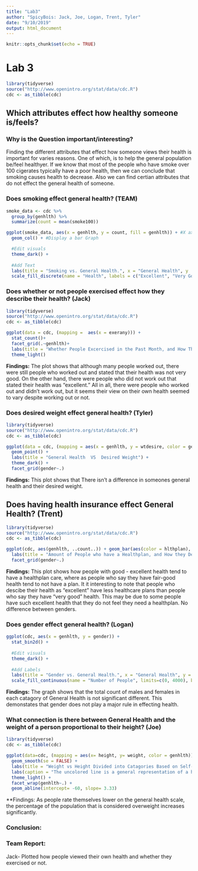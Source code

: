 ```yaml
---
title: "Lab3"
author: "SpicyBois: Jack, Joe, Logan, Trent, Tyler"
date: "9/10/2019"
output: html_document
---
```


```r
knitr::opts_chunk$set(echo = TRUE)
```

# Lab 3
```r
library(tidyverse)
source("http://www.openintro.org/stat/data/cdc.R")
cdc <- as_tibble(cdc)
```

## Which attributes effect how healthy someone is/feels?
### Why is the Question important/interesting?
Finding the different attributes that effect how someone views their health is important for varies reasons. One of which, is to help the general population be/feel healthyer. If we know that most of the people who have smoke over 100 cigerates typically have a poor health, then we can conclude that smoking causes health to decrease. Also we can find certian attributes that do not effect the general health of someone. 

### Does smoking effect general health? (TEAM)
```r
smoke_data <- cdc %>%
  group_by(genhlth) %>%
  summarize(count = mean(smoke100))

ggplot(smoke_data, aes(x = genhlth, y = count, fill = genhlth)) + #X axis -> General Health, Y axis -> Mean Age
  geom_col() + #Display a bar Graph

  #Edit visuals
  theme_dark() + 
  
  #Add Text
  labs(title = "Smoking vs. General Health.", x = "General Health", y  = "Average smokers (0 - No, 1 - Yes)") + 
  scale_fill_discrete(name = "Health", labels = c("Excellent", "Very Good", "Good", "Fair", "Poor")) # Edit Legend
```
### Does whether or not people exercised effect how they describe their health? (Jack)
```r
library(tidyverse)
source("http://www.openintro.org/stat/data/cdc.R")
cdc <- as_tibble(cdc)

ggplot(data = cdc, (mapping =  aes(x = exerany))) +
  stat_count()+
  facet_grid(.~genhlth)+
  labs(title = "Whether People Excercised in the Past Month, and How They Describe Their Health")+
  theme_light()
```
**Findings:** The plot shows that although many people worked out, there were still people who worked out and stated that their health was not very good. On the other hand, there were people who did not work out that stated their health was "excellent." All in all, there were people who worked out and didn't work out, but it seems their view on their own health seemed to vary despite working out or not.


### Does desired weight effect general health? (Tyler)
```r
library(tidyverse)
source("http://www.openintro.org/stat/data/cdc.R")
cdc <- as_tibble(cdc)

ggplot(data = cdc, (mapping = aes(x = genhlth, y = wtdesire, color = gender,))) +
  geom_point() +
  labs(title = "General Health  VS  Desired Weight") + 
  theme_dark() + 
  facet_grid(gender~.)
```

**Findings:** This plot shows that There isn't a difference in someones general health and their desired weight. 

## Does having health insurance effect General Health? (Trent)
```r
library(tidyverse)
source("http://www.openintro.org/stat/data/cdc.R")
cdc <- as_tibble(cdc)

ggplot(cdc, aes(genhlth, ..count..)) + geom_bar(aes(color = hlthplan), position = "dodge")+
  labs(title = "Amount of People who have a Healthplan, and How they Descibe their Health") + 
  facet_grid(gender~.)
```

**Findings:** This plot shows how people with good - excellent health tend to have a healthplan care, where as people who say they have fair-good health tend to not have a plan. It it interesting to note that people who descibe their health as "excellent" have less healthcare plans than people who say they have "very good" health. This may be due to some people have such excellent health that they do not feel they need a healthplan. No difference between genders.


### Does gender effect general health? (Logan)
```r
ggplot(cdc, aes(x = genhlth, y = gender)) + 
  stat_bin2d() + 
  
  #Edit visuals
  theme_dark() + 
  
  #Add Labels
  labs(title = "Gender vs. General Health.", x = "General Health", y = "Gender", caption = "m - Male and f - Female") + 
  scale_fill_continuous(name = "Number of People", limits=c(0, 4000), breaks=seq(0,4000,by=1000)) # Edit Legend
```

**Findings:** The graph shows that the total count of males and females in each catagory of General Health is not significant different. This demonstates that gender does not play a major rule in effecting health. 


### What connection is there between General Health and the weight of a person proportional to their height? (Joe)
```r
library(tidyverse)
cdc <- as_tibble(cdc)

ggplot(data=cdc, (mapping = aes(x= height, y= weight, color = genhlth)))+ 
  geom_smooth(se = FALSE) +
  labs(title = "Weight vs Height Divided into Catagories Based on Self-Reported Health") + 
  labs(caption = "The uncolored line is a general representation of a healthy correlation between height and weight.") +
  theme_light() +
  facet_wrap(genhlth~.) +
  geom_abline(intercept= -60, slope= 3.33)
```

**Findings: As people rate themselves lower on the general health scale, the percentage of the population that is considered overweight increases significantly.

### Conclusion:

### Team Report:
Jack- Plotted how people viewed their own health and whether they exercised or not.
